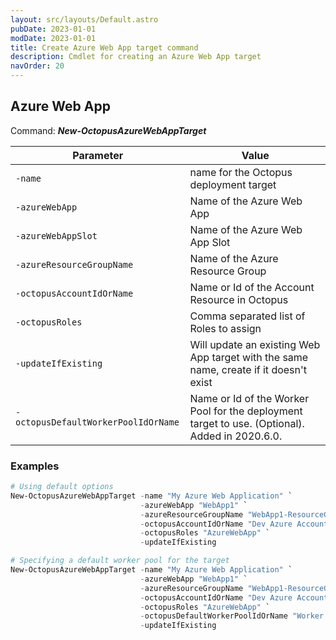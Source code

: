 ```yaml
---
layout: src/layouts/Default.astro
pubDate: 2023-01-01
modDate: 2023-01-01
title: Create Azure Web App target command
description: Cmdlet for creating an Azure Web App target
navOrder: 20
---
```


## Azure Web App

Command: **_New-OctopusAzureWebAppTarget_**

| Parameter                           | Value                                         |
| ----------------------------------- | --------------------------------------------- |
| `-name`                             | name for the Octopus deployment target        |
| `-azureWebApp`                      | Name of the Azure Web App                     |
| `-azureWebAppSlot`                  | Name of the Azure Web App Slot                |
| `-azureResourceGroupName`           | Name of the Azure Resource Group              |
| `-octopusAccountIdOrName`           | Name or Id of the Account Resource in Octopus |
| `-octopusRoles`                     | Comma separated list of Roles to assign       |
| `-updateIfExisting`                 | Will update an existing Web App target with the same name, create if it doesn't exist |
| `-octopusDefaultWorkerPoolIdOrName` | Name or Id of the Worker Pool for the deployment target to use. (Optional). Added in 2020.6.0. |

### Examples


```powershell
# Using default options
New-OctopusAzureWebAppTarget -name "My Azure Web Application" `
                             -azureWebApp "WebApp1" `
                             -azureResourceGroupName "WebApp1-ResourceGroup"  `
                             -octopusAccountIdOrName "Dev Azure Account" `
                             -octopusRoles "AzureWebApp" `
                             -updateIfExisting

# Specifying a default worker pool for the target
New-OctopusAzureWebAppTarget -name "My Azure Web Application" `
                             -azureWebApp "WebApp1" `
                             -azureResourceGroupName "WebApp1-ResourceGroup"  `
                             -octopusAccountIdOrName "Dev Azure Account" `
                             -octopusRoles "AzureWebApp" `
                             -octopusDefaultWorkerPoolIdOrName "Worker Pool with Azure Access" `
                             -updateIfExisting
```

<CreateDeploymentTargetsHint />